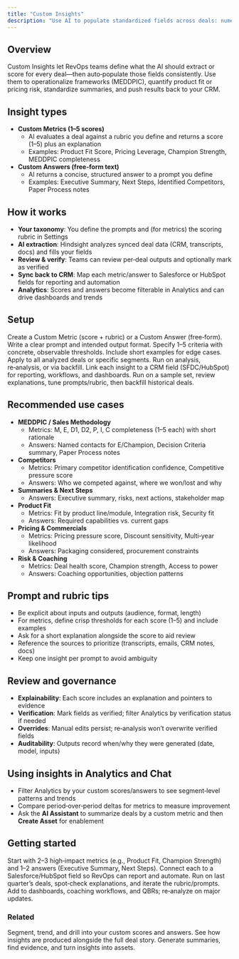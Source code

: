```yaml
---
title: "Custom Insights"
description: "Use AI to populate standardized fields across deals: numeric metrics and free‑form answers that sync to your CRM and power analytics"
---
```


## Overview
Custom Insights let RevOps teams define what the AI should extract or score for every deal—then auto‑populate those fields consistently. Use them to operationalize frameworks (MEDDPIC), quantify product fit or pricing risk, standardize summaries, and push results back to your CRM.

## Insight types
- **Custom Metrics (1–5 scores)**
  - AI evaluates a deal against a rubric you define and returns a score (1–5) plus an explanation
  - Examples: Product Fit Score, Pricing Leverage, Champion Strength, MEDDPIC completeness
- **Custom Answers (free‑form text)**
  - AI returns a concise, structured answer to a prompt you define
  - Examples: Executive Summary, Next Steps, Identified Competitors, Paper Process notes

## How it works
- **Your taxonomy**: You define the prompts and (for metrics) the scoring rubric in Settings
- **AI extraction**: Hindsight analyzes synced deal data (CRM, transcripts, docs) and fills your fields
- **Review & verify**: Teams can review per‑deal outputs and optionally mark as verified
- **Sync back to CRM**: Map each metric/answer to Salesforce or HubSpot fields for reporting and automation
- **Analytics**: Scores and answers become filterable in Analytics and can drive dashboards and trends

## Setup
<Steps>
  <Step title="Define the insight">
    Create a Custom Metric (score + rubric) or a Custom Answer (free‑form). Write a clear prompt and intended output format.
  </Step>
  <Step title="Add scoring rubric (metrics)">
    Specify 1–5 criteria with concrete, observable thresholds. Include short examples for edge cases.
  </Step>
  <Step title="Choose scope & timing">
    Apply to all analyzed deals or specific segments. Run on analysis, re‑analysis, or via backfill.
  </Step>
  <Step title="Map to CRM (optional)">
    Link each insight to a CRM field (SFDC/HubSpot) for reporting, workflows, and dashboards.
  </Step>
  <Step title="Test & backfill">
    Run on a sample set, review explanations, tune prompts/rubric, then backfill historical deals.
  </Step>
</Steps>

## Recommended use cases
- **MEDDPIC / Sales Methodology**
  - Metrics: M, E, D1, D2, P, I, C completeness (1–5 each) with short rationale
  - Answers: Named contacts for E/Champion, Decision Criteria summary, Paper Process notes
- **Competitors**
  - Metrics: Primary competitor identification confidence, Competitive pressure score
  - Answers: Who we competed against, where we won/lost and why
- **Summaries & Next Steps**
  - Answers: Executive summary, risks, next actions, stakeholder map
- **Product Fit**
  - Metrics: Fit by product line/module, Integration risk, Security fit
  - Answers: Required capabilities vs. current gaps
- **Pricing & Commercials**
  - Metrics: Pricing pressure score, Discount sensitivity, Multi‑year likelihood
  - Answers: Packaging considered, procurement constraints
- **Risk & Coaching**
  - Metrics: Deal health score, Champion strength, Access to power
  - Answers: Coaching opportunities, objection patterns

## Prompt and rubric tips
- Be explicit about inputs and outputs (audience, format, length)
- For metrics, define crisp thresholds for each score (1–5) and include examples
- Ask for a short explanation alongside the score to aid review
- Reference the sources to prioritize (transcripts, emails, CRM notes, docs)
- Keep one insight per prompt to avoid ambiguity

## Review and governance
- **Explainability**: Each score includes an explanation and pointers to evidence
- **Verification**: Mark fields as verified; filter Analytics by verification status if needed
- **Overrides**: Manual edits persist; re‑analysis won’t overwrite verified fields
- **Auditability**: Outputs record when/why they were generated (date, model, inputs)

## Using insights in Analytics and Chat
- Filter Analytics by your custom scores/answers to see segment‑level patterns and trends
- Compare period‑over‑period deltas for metrics to measure improvement
- Ask the **AI Assistant** to summarize deals by a custom metric and then **Create Asset** for enablement

## Getting started
<Steps>
  <Step title="Create a few insights">
    Start with 2–3 high‑impact metrics (e.g., Product Fit, Champion Strength) and 1–2 answers (Executive Summary, Next Steps).
  </Step>
  <Step title="Map to CRM">
    Connect each to a Salesforce/HubSpot field so RevOps can report and automate.
  </Step>
  <Step title="Backfill & review">
    Run on last quarter’s deals, spot‑check explanations, and iterate the rubric/prompts.
  </Step>
  <Step title="Operationalize">
    Add to dashboards, coaching workflows, and QBRs; re‑analyze on major updates.
  </Step>
</Steps>

### Related
<CardGroup cols={3}>
  <Card title="Analytics" icon="chart-line" href="/platform/analytics">
    Segment, trend, and drill into your custom scores and answers.
  </Card>
  <Card title="Deal Reviews" icon="chart-simple" href="/platform/deal-reviews">
    See how insights are produced alongside the full deal story.
  </Card>
  <Card title="AI Assistant" icon="chat-circle-text" href="/platform/ai-assistant">
    Generate summaries, find evidence, and turn insights into assets.
  </Card>
</CardGroup>
